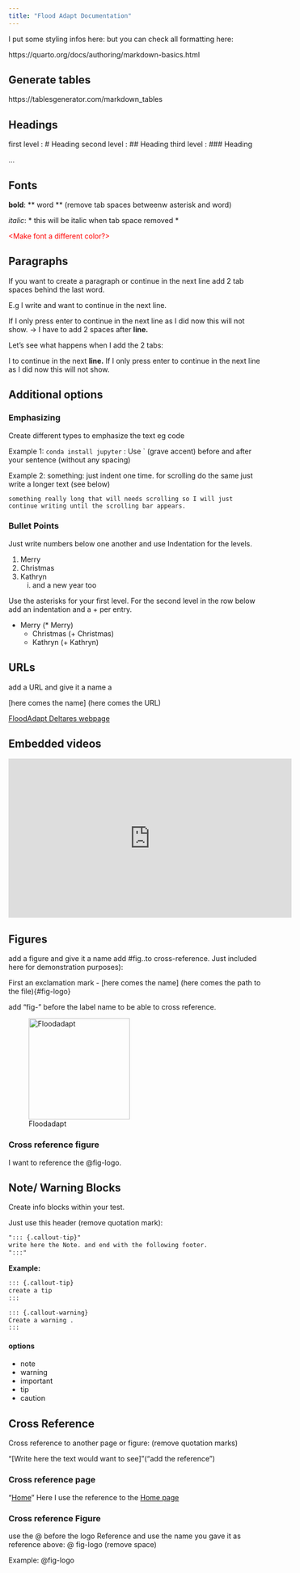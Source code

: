 ```yaml
---
title: "Flood Adapt Documentation"
---
```


I put some styling infos here:
but you can check all formatting here:

https://quarto.org/docs/authoring/markdown-basics.html

## Generate tables
https://tablesgenerator.com/markdown_tables

## Headings

first level : # Heading
second level : ## Heading
third level : ### Heading

...

## Fonts

**bold**: ** word ** (remove tab spaces betweenw asterisk and word)

*italic*:  * this will be italic when tab space removed *

<span style="color:red;"><Make font a different color?></span>

## Paragraphs
If you want to create a paragraph or continue in the next line add 2 tab spaces behind the last word.

E.g I write and want to continue in the next line.

If I only press enter to continue in the next line as I did now this will not show.
-> I have to add 2 spaces after **line.**

Let's see what happens when I add the 2 tabs:

I to continue in the next **line.**
If I only press enter to continue in the next line as I did now this will not show.

## Additional options

### Emphasizing
Create different types to emphasize the text eg code

Example 1: `conda install jupyter`  : Use ` (grave accent) before and after your sentence (without any spacing)

Example 2:
    something: just indent one time. for scrolling do the same just write a longer text (see below)

    something really long that will needs scrolling so I will just continue writing until the scrolling bar appears.

### Bullet Points
Just write numbers below one another and use Indentation for the levels.

1. Merry
2. Christmas
3. Kathryn
    i) and a new year too

Use the asterisks for your first level. For the second level in the row below add an indentation and a + per entry.

* Merry  (* Merry)
    + Christmas   (+ Christmas)
    + Kathryn     (+ Kathryn)

## URLs

add a URL and give it a name a

[here comes the name] (here comes the URL)


[FloodAdapt Deltares webpage](https://www.deltares.nl/en/software-and-data/products/floodadapt)

## Embedded videos
<iframe width="560" height="315" src="https://www.youtube.com/embed/VYd-G7yE0o4" frameborder="0" allow="accelerometer; autoplay; clipboard-write; encrypted-media; gyroscope; picture-in-picture" allowfullscreen></iframe>


## Figures

add a figure and give it a name add #fig..to cross-reference.  Just included here for demonstration purposes):

First an exclamation mark - [here comes the name] (here comes the path to the file){#fig-logo}

add "fig-" before the label name to be able to cross reference.

![Floodadapt](../_static/logo.png){#fig-logo width=200px height=200px}

### Cross reference figure
I want to reference the @fig-logo.

## Note/ Warning Blocks

Create info blocks within your test.

Just use this header (remove quotation mark):
```markdown
"::: {.callout-tip}"
write here the Note. and end with the following footer.
":::"
```

**Example:**
```markdown
::: {.callout-tip}
create a tip
:::
```

```markdown
::: {.callout-warning}
Create a warning .
:::
```

#### options
* note
* warning
* important
* tip
* caution


## Cross Reference
Cross reference to another page or figure:
(remove quotation marks)

"[Write here the text would want to see]"("add the reference")

### Cross reference page
"[Home](index.qmd)"
Here I use the reference to the [Home page](index.qmd)

### Cross reference Figure
use the @ before the logo Reference and use the name you gave it as reference above:
@ fig-logo (remove space)

Example:
@fig-logo
